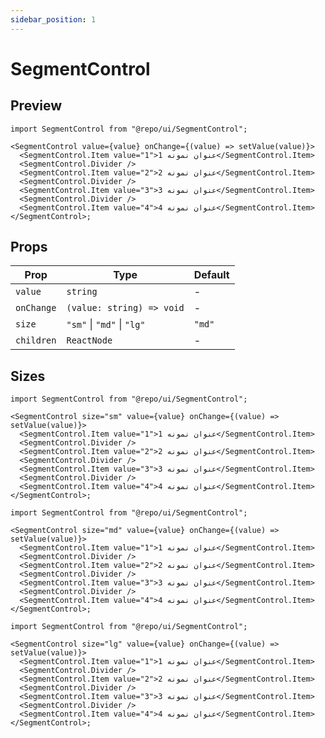 ```yaml
---
sidebar_position: 1
---
```


# SegmentControl

## Preview


<Container>
  <SegmentControlPreview size="md" />
</Container>

```tsx
import SegmentControl from "@repo/ui/SegmentControl";

<SegmentControl value={value} onChange={(value) => setValue(value)}>
  <SegmentControl.Item value="1">عنوان نمونه 1</SegmentControl.Item>
  <SegmentControl.Divider />
  <SegmentControl.Item value="2">عنوان نمونه 2</SegmentControl.Item>
  <SegmentControl.Divider />
  <SegmentControl.Item value="3">عنوان نمونه 3</SegmentControl.Item>
  <SegmentControl.Divider />
  <SegmentControl.Item value="4">عنوان نمونه 4</SegmentControl.Item>
</SegmentControl>;
```

## Props

| Prop       | Type                       | Default |
| ---------- | -------------------------- | ------- |
| `value`    | `string`                   | -       |
| `onChange` | `(value: string) => void`  | -       |
| `size`     | `"sm"` \| `"md"` \| `"lg"` | `"md"`  |
| `children` | `ReactNode`                | -       |

## Sizes

<Container>
  <SegmentControlPreview size="sm" />
</Container>

```tsx
import SegmentControl from "@repo/ui/SegmentControl";

<SegmentControl size="sm" value={value} onChange={(value) => setValue(value)}>
  <SegmentControl.Item value="1">عنوان نمونه 1</SegmentControl.Item>
  <SegmentControl.Divider />
  <SegmentControl.Item value="2">عنوان نمونه 2</SegmentControl.Item>
  <SegmentControl.Divider />
  <SegmentControl.Item value="3">عنوان نمونه 3</SegmentControl.Item>
  <SegmentControl.Divider />
  <SegmentControl.Item value="4">عنوان نمونه 4</SegmentControl.Item>
</SegmentControl>;
```

<Container>
  <SegmentControlPreview size="md" />
</Container>

```tsx
import SegmentControl from "@repo/ui/SegmentControl";

<SegmentControl size="md" value={value} onChange={(value) => setValue(value)}>
  <SegmentControl.Item value="1">عنوان نمونه 1</SegmentControl.Item>
  <SegmentControl.Divider />
  <SegmentControl.Item value="2">عنوان نمونه 2</SegmentControl.Item>
  <SegmentControl.Divider />
  <SegmentControl.Item value="3">عنوان نمونه 3</SegmentControl.Item>
  <SegmentControl.Divider />
  <SegmentControl.Item value="4">عنوان نمونه 4</SegmentControl.Item>
</SegmentControl>;
```

<Container>
  <SegmentControlPreview size="lg" />
</Container>

```tsx
import SegmentControl from "@repo/ui/SegmentControl";

<SegmentControl size="lg" value={value} onChange={(value) => setValue(value)}>
  <SegmentControl.Item value="1">عنوان نمونه 1</SegmentControl.Item>
  <SegmentControl.Divider />
  <SegmentControl.Item value="2">عنوان نمونه 2</SegmentControl.Item>
  <SegmentControl.Divider />
  <SegmentControl.Item value="3">عنوان نمونه 3</SegmentControl.Item>
  <SegmentControl.Divider />
  <SegmentControl.Item value="4">عنوان نمونه 4</SegmentControl.Item>
</SegmentControl>;
```
